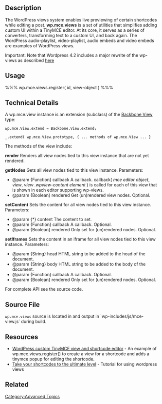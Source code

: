 == Description ==

The WordPress views system enables live previewing of certain shortcodes while editing a post.  '''wp.mce.views''' is a set of utilities that simplifies adding custom UI within a TinyMCE editor.  At its core, it serves as a series of converters, transforming text to a custom UI, and back again.  The WordPress audio-playlist, video-playlist, audio embeds and video embeds are examples of WordPress views.

Important: Note that Wordpress 4.2 includes a major rewrite of the wp-views as described [https://core.trac.wordpress.org/ticket/31412 here]

== Usage ==

%%% wp.mce.views.register( id, view-object ) %%%


== Technical Details ==
A wp.mce.view instance is an extension (subclass) of the [http://backbonejs.org/ Backbone View] type:

 wp.mce.View.extend = Backbone.View.extend;

 _.extend( wp.mce.View.prototype, { ... methods of wp.mce.View ... }

The methods of the view include:

'''render''' Renders all view nodes tied to this view instance that are not yet rendered.

'''getNodes''' Gets all view nodes tied to this view instance. Parameters:

* @param {Function} callback A callback. callback( ''mce editor object'', ''view'', ''view .wpview-content element'' ) is called for each of this view that is shown in each editor supporting wp-views.
* @param {Boolean}  rendered Get (un)rendered view nodes. Optional.


'''setContent''' Sets the content for all view nodes tied to this view instance. Parameters:
* @param {*}        content  The content to set.
* @param {Function} callback A callback. Optional.
* @param {Boolean}  rendered Only set for (un)rendered nodes. Optional.

'''setIframes''' Sets the content in an iframe for all view nodes tied to this view instance. Parameters:

* @param {String}   head     HTML string to be added to the head of the document.
* @param {String}   body     HTML string to be added to the body of the document.
* @param {Function} callback A callback. Optional.
* @param {Boolean}  rendered Only set for (un)rendered nodes. Optional.

For complete API see the source code.

== Source File ==
<tt>wp.mce.views</tt> source is located in {{Trac|js/_enqueues/wp/mce-view.js}} and output in `wp-includes/js/mce-view.js` during build.

== Resources ==

* [https://github.com/dtbaker/wordpress-mce-view-and-shortcode-editor WordPress custom TinyMCE view and shortcode editor] - An example of wp.mce.views.register() to create a view for a shortcode and adds a tinymce popup for editing the shortcode.
* [http://generatewp.com/take-shortcodes-ultimate-level/ Take your shortcodes to the ultimate level] - Tutorial for using wordpress views

== Related ==

[[Category:Advanced Topics]]